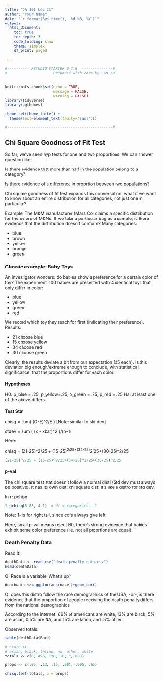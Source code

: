 ```yaml
---
title: "DA 101 Lec 21"
author: "Your Name"
date: "`r format(Sys.time(), '%d %B, %Y')`"
output: 
  html_document:
    toc: true
    toc_depth: 3
    code_folding: show
    theme: simplex
    df_print: paged
  
---
```


```r

#---------- RSTUDIO STARTER V 2.0  --------------#
#                    -Prepared with care by  AM ;D
                
                                                                          
knitr::opts_chunk$set(echo = TRUE, 
                      message = FALSE, 
                      warning = FALSE)      
library(tidyverse)                
library(ggthemes)                    

theme_set(theme_tufte() +                                     
  theme(text=element_text(family="sans")))  

#------------------------------------------------#
```


## Chi Square Goodness of Fit Test

So far, we've seen hyp tests for one and two proportions.  We can answer question like:

Is there evidence that more than half in the population belong to a category?

Is there evidence of a difference in proprtion between two populations?


Chi square goodness of fit test expands this conversation:  what if we want to know about an entire distribution for all categories, not just one in particular?

Example:  The M&M manufacturer (Mars Co) claims a specific distribution for the colors of M&Ms.  If we take a particular bag as a sample, is there evidence that the distribution doesn't conform?  Many categories: 

- blue
- brown
- yellow
- orange
- green

### Classic example:  Baby Toys

An investigator wonders:  do babies show a preference for a certain color of toy?  The experiment:  100 babies are presented with 4 identical toys that only differ in color:

- blue
- yellow
- green
- red

We record which toy they reach for first (indicating their preference).  Results:

- 21 choose blue
- 15 choose yellow
- 34 choose red
- 30 choose green 


Clearly, the results deviate a bit from our expectation (25 each).  Is this deviation big enough/extreme enough to conclude, with statistical significance, that the proportions differ for each color.


#### Hypotheses

H0:  p_blue = .25, p_yellow=.25, p_green = .25, p_red = .25
Ha:  at least one of the above differs


#### Test Stat

chisq = sum( (O-E)^2/E )  [Note: similar to std dev]

stdev = sum ( (x - xbar)^2 )/(n-1)

Here:

chisq = (21-25)^2/25 + (15-25)^2/25+(34-25)^2/25+(30-25)^2/25

```r
(21-25)^2/25 + (15-25)^2/25+(34-25)^2/25+(30-25)^2/25
```

#### p-val

The chi square test stat doesn't follow a normal dist!  (Std dev must always be positive).  It has its own dist:  chi square dist!  It's like a distro for std dev.

In r: pchisq

```r
1-pchisq(8.88, 4-1)  # df = categories - 1
```

Note:  1- is for right tail, since cdfs always give left

Here, small p-val means reject H0, there's strong evidence that babies exhibit some color preference (i.e. not all proprtions are equal).

### Death Penalty Data

Read it:

```r
deathData <- read_csv("death penalty data.csv")
head(deathData)
```


Q: Race is a variable.  What's up?

```r
deathData %>% ggplot(aes(Race))+geom_bar()
```

Q:  does this distro follow the race demographics of the USA, -or-, is there evidence that the proportion of people receiving the death penalty differs from the national demographics.

According to the internet:  66% of americans are white, 13% are black, 5% are asian, 0.5% are NA, and 15% are latino, and .5% other.

Observed totals:

```r
table(deathData$Race)
```

```r
# store it:
# asian, black, latino, na, other, white
totals <- c(6, 495, 120, 16, 2, 803)

props <- c(.05, .13, .15, .005, .005, .66)

chisq.test(totals, p = props)
```


